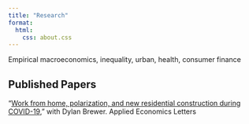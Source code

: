 ```yaml
---
title: "Research"
format:
  html:
    css: about.css
---
```


Empirical macroeconomics, inequality, urban, health, consumer finance

## Published Papers

"[Work from home, polarization, and new residential construction during COVID-19](https://www.tandfonline.com/doi/full/10.1080/13504851.2024.2397566#abstract)," with Dylan Brewer. Applied Economics Letters
